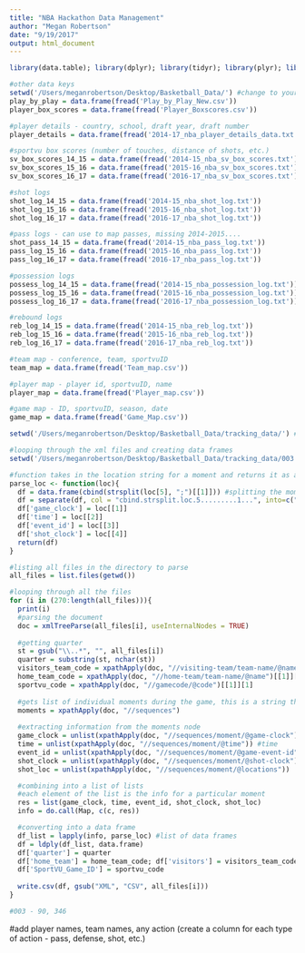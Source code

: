```yaml
---
title: "NBA Hackathon Data Management"
author: "Megan Robertson"
date: "9/19/2017"
output: html_document
---
```


```r
library(data.table); library(dplyr); library(tidyr); library(plyr); library(XML)

#other data keys 
setwd('/Users/meganrobertson/Desktop/Basketball_Data/') #change to your data location
play_by_play = data.frame(fread('Play_by_Play_New.csv'))
player_box_scores = data.frame(fread('Player_Boxscores.csv'))

#player details - country, school, draft year, draft number
player_details = data.frame(fread('2014-17_nba_player_details_data.txt'))

#sportvu box scores (number of touches, distance of shots, etc.)
sv_box_scores_14_15 = data.frame(fread('2014-15_nba_sv_box_scores.txt'))
sv_box_scores_15_16 = data.frame(fread('2015-16_nba_sv_box_scores.txt'))
sv_box_scores_16_17 = data.frame(fread('2016-17_nba_sv_box_scores.txt'))

#shot logs
shot_log_14_15 = data.frame(fread('2014-15_nba_shot_log.txt'))
shot_log_15_16 = data.frame(fread('2015-16_nba_shot_log.txt'))
shot_log_16_17 = data.frame(fread('2016-17_nba_shot_log.txt'))

#pass logs - can use to map passes, missing 2014-2015....
shot_pass_14_15 = data.frame(fread('2014-15_nba_pass_log.txt'))
pass_log_15_16 = data.frame(fread('2015-16_nba_pass_log.txt'))
pass_log_16_17 = data.frame(fread('2016-17_nba_pass_log.txt'))

#possession logs
possess_log_14_15 = data.frame(fread('2014-15_nba_possession_log.txt'))
possess_log_15_16 = data.frame(fread('2015-16_nba_possession_log.txt'))
possess_log_16_17 = data.frame(fread('2016-17_nba_possession_log.txt'))

#rebound logs
reb_log_14_15 = data.frame(fread('2014-15_nba_reb_log.txt'))
reb_log_15_16 = data.frame(fread('2015-16_nba_reb_log.txt'))
reb_log_16_17 = data.frame(fread('2016-17_nba_reb_log.txt'))

#team map - conference, team, sportvuID
team_map = data.frame(fread('Team_map.csv'))

#player map - player id, sportvuID, name
player_map = data.frame(fread('Player_map.csv'))

#game map - ID, sportvuID, season, date
game_map = data.frame(fread('Game_Map.csv'))

setwd('/Users/meganrobertson/Desktop/Basketball_Data/tracking_data/') #change to your data location
```


```r
#looping through the xml files and creating data frames
setwd('/Users/meganrobertson/Desktop/Basketball_Data/tracking_data/003') #change to your data location

#function takes in the location string for a moment and returns it as a data frame
parse_loc <- function(loc){
  df = data.frame(cbind(strsplit(loc[5], ";")[[1]])) #splitting the moment location into list ofstrings - each string is player or ball
  df = separate(df, col = "cbind.strsplit.loc.5.........1...", into=c("team_id", "player_id", "x_loc", "y_loc", "z_loc"), sep=",")
  df['game_clock'] = loc[[1]]
  df['time'] = loc[[2]]
  df['event_id'] = loc[[3]]
  df['shot_clock'] = loc[[4]]
  return(df)
}

#listing all files in the directory to parse
all_files = list.files(getwd())

#looping through all the files
for (i in (270:length(all_files))){
  print(i)
  #parsing the document
  doc = xmlTreeParse(all_files[i], useInternalNodes = TRUE)
  
  #getting quarter
  st = gsub("\\..*", "", all_files[i])
  quarter = substring(st, nchar(st))
  visitors_team_code = xpathApply(doc, "//visiting-team/team-name/@name")[[1]][1]
  home_team_code = xpathApply(doc, "//home-team/team-name/@name")[[1]][1]
  sportvu_code = xpathApply(doc, "//gamecode/@code")[[1]][1]
  
  #gets list of individual moments during the game, this is a string that needs to be parsed
  moments = xpathApply(doc, "//sequences")
  
  #extracting information from the moments node
  game_clock = unlist(xpathApply(doc, "//sequences/moment/@game-clock")) 
  time = unlist(xpathApply(doc, "//sequences/moment/@time")) #time
  event_id = unlist(xpathApply(doc, "//sequences/moment/@game-event-id"))
  shot_clock = unlist(xpathApply(doc, "//sequences/moment/@shot-clock"))
  shot_loc = unlist(xpathApply(doc, "//sequences/moment/@locations"))

  #combining into a list of lists
  #each element of the list is the info for a particular moment
  res = list(game_clock, time, event_id, shot_clock, shot_loc)
  info = do.call(Map, c(c, res))

  #converting into a data frame
  df_list = lapply(info, parse_loc) #list of data frames
  df = ldply(df_list, data.frame)
  df['quarter'] = quarter
  df['home_team'] = home_team_code; df['visitors'] = visitors_team_code
  df['SportVU_Game_ID'] = sportvu_code
  
  write.csv(df, gsub("XML", "CSV", all_files[i]))
}

#003 - 90, 346
```


#add player names, team names, any action (create a column for each type of action - pass, defense, shot, etc.)